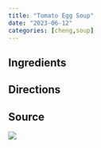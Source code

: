 ```yaml
---
title: "Tomato Egg Soup"
date: "2023-06-12"
categories: [cheng,soup]
---
```


## Ingredients

## Directions

## Source

![](source.jpg)
